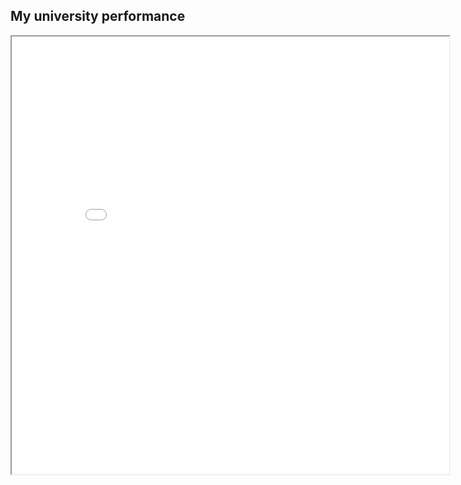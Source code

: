 <h2>My university performance</h2>
<iframe
  width="700"
  height="700"
  src="university_performance.pdf">
</iframe>
